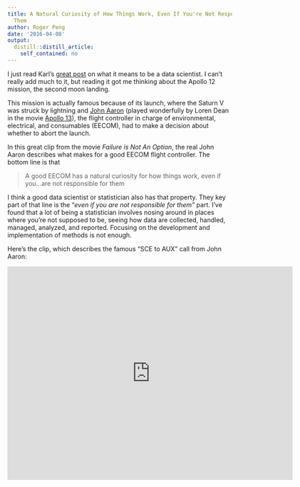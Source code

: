 ```yaml
---
title: A Natural Curiosity of How Things Work, Even If You're Not Responsible For
  Them
author: Roger Peng
date: '2016-04-08'
output:
  distill::distill_article:
    self_contained: no
---
```


 
I just read Karl's [great
post](https://kbroman.wordpress.com/2016/04/08/i-am-a-data-scientist/)
on what it means to be a data scientist. I can't really add much to
it, but reading it got me thinking about the Apollo 12 mission, the
second moon landing. 

This mission is actually famous because of its launch, where the
Saturn V was struck by lightning and [John
Aaron](https://en.wikipedia.org/wiki/John_Aaron) (played wonderfully
by Loren Dean in the movie [Apollo
13](http://www.imdb.com/title/tt0112384/)), the flight controller in
charge of environmental, electrical, and consumables (EECOM), had to
make a decision about whether to abort the launch.

In this great clip from the movie *Failure is Not An Option*, the real
John Aaron describes what makes for a good EECOM flight
controller. The bottom line is that

> A good EECOM has a natural curiosity for how things work, even if you...are not responsible for them

I think a good data scientist or statistician also has that
property. They key part of that line is the "*even if you are not
responsible for them"* part. I've found that a lot of being a
statistician involves nosing around in places where you're not
supposed to be, seeing how data are collected, handled, managed,
analyzed, and reported. Focusing on the development and implementation
of methods is not enough.

Here's the clip, which describes the famous "SCE to AUX" call from
John Aaron:

<iframe width="640" height="480" src="https://www.youtube.com/embed/eWQIryll8y8" frameborder="0" allowfullscreen></iframe>
